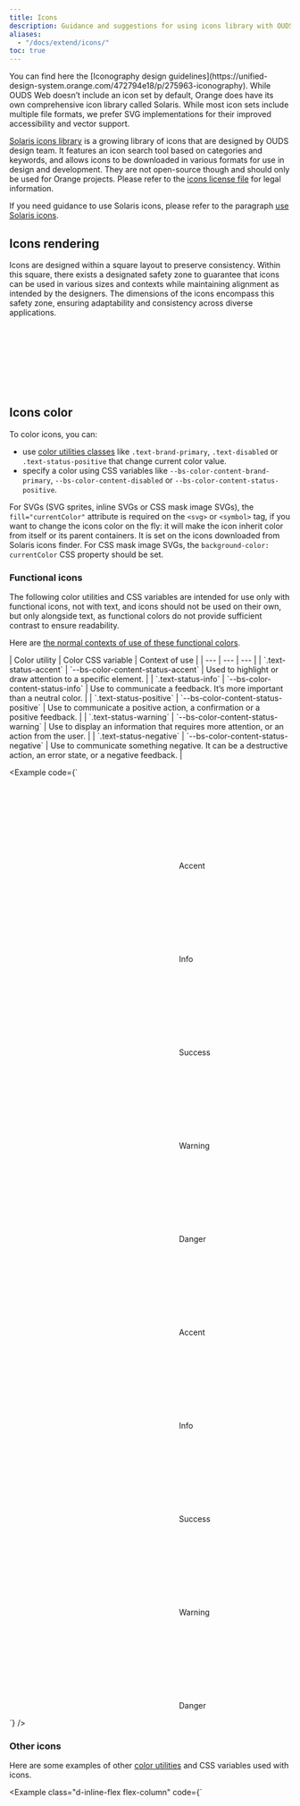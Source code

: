 ```yaml
---
title: Icons
description: Guidance and suggestions for using icons library with OUDS Web.
aliases:
  - "/docs/extend/icons/"
toc: true
---
```



<Callout type="info">
You can find here the [Iconography design guidelines](https://unified-design-system.orange.com/472794e18/p/275963-iconography).
</Callout>

<BrandSpecific brand="orange">
While OUDS Web doesn’t include an icon set by default, Orange does have its own comprehensive icon library called Solaris. While most icon sets include multiple file formats, we prefer SVG implementations for their improved accessibility and vector support.

[Solaris icons library]([[config:icons]]) is a growing library of icons that are designed by OUDS design team. It features an icon search tool based on categories and keywords, and allows icons to be downloaded in various formats for use in design and development. They are not open-source though and should only be used for Orange projects. Please refer to the [icons license file]([[config:icons_license]]) for legal information.

If you need guidance to use Solaris icons, please refer to the paragraph [use Solaris icons]([[docsref:extend/icons#use-solaris-icons]]).
</BrandSpecific>

## Icons rendering

Icons are designed within a square layout to preserve consistency. Within this square, there exists a designated safety zone to guarantee that icons can be used in various sizes and contexts while maintaining alignment as intended by the designers. The dimensions of the icons encompass this safety zone, ensuring adaptability and consistency across diverse applications.

<svg width="8em" height="8em" class="bg-opacity-lowest" aria-hidden="true">
  <use xlink:href={getVersionedDocsPath('/assets/img/ouds-web-sprite.svg#delete')}/>
</svg>
<svg width="8em" height="8em" class="bg-opacity-lowest" aria-hidden="true">
  <use xlink:href={getVersionedDocsPath('/assets/img/ouds-web-sprite.svg#download')}/>
</svg>
<svg width="8em" height="8em" class="bg-opacity-lowest" aria-hidden="true">
  <use xlink:href={getVersionedDocsPath('/assets/img/ouds-web-sprite.svg#tick')}/>
</svg>

## Icons color

To color icons, you can:
- use [color utilities classes]([[docsref:utilities/colors#colors]]) like `.text-brand-primary`, `.text-disabled` or `.text-status-positive` that change current color value.
- specify a color using CSS variables like `--bs-color-content-brand-primary`, `--bs-color-content-disabled` or `--bs-color-content-status-positive`.

For SVGs (SVG sprites, inline SVGs or CSS mask image SVGs), the `fill="currentColor"` attribute is required on the `<svg>` or `<symbol>` tag, if you want to change the icons color on the fly: it will make the icon inherit color from itself or its parent containers. <BrandSpecific brand="orange">It is set on the icons downloaded from Solaris icons finder.</BrandSpecific> For CSS mask image SVGs, the `background-color: currentColor` CSS property should be set.

### Functional icons

The following color utilities and CSS variables are intended for use only with functional icons, not with text, and icons should not be used on their own, but only alongside text, as functional colors do not provide sufficient contrast to ensure readability.

Here are [the normal contexts of use of these functional colors](https://unified-design-system.orange.com/472794e18/p/217ac6-colour/t/9b95834c2e).

<BsTable>
| Color utility | Color CSS variable | Context of use |
| --- | --- | --- |
| `.text-status-accent` | `--bs-color-content-status-accent` | Used to highlight or draw attention to a specific element. |
| `.text-status-info` | `--bs-color-content-status-info` | Use to communicate a feedback. It’s more important than a neutral color. |
| `.text-status-positive` | `--bs-color-content-status-positive` | Use to communicate a positive action, a confirmation or a positive feedback. |
| `.text-status-warning` | `--bs-color-content-status-warning` | Use to display an information that requires more attention, or an action from the user. |
| `.text-status-negative` | `--bs-color-content-status-negative` | Use to communicate something negative. It can be a destructive action, an error state, or a negative feedback. |
</BsTable>

<Example code={`<div class="d-flex justify-content-center gap-md-lg">
    <div class="p-medium bg-primary border border-default" data-bs-theme="light">
      <p>
        <svg class="text-status-accent decorative-sm-icon" aria-hidden="true">
          <use xlink:href="${getVersionedDocsPath('/assets/img/ouds-web-sprite.svg#heart-empty')}" />
        </svg> Accent
      </p>
      <p>
        <svg class="text-status-info decorative-sm-icon" aria-hidden="true">
          <use xlink:href="${getVersionedDocsPath('/assets/img/ouds-web-sprite.svg#info')}" />
        </svg> Info
      </p>
      <p>
        <svg class="text-status-positive decorative-sm-icon" aria-hidden="true">
          <use xlink:href="${getVersionedDocsPath('/assets/img/ouds-web-sprite.svg#tick-confirmation')}" />
        </svg> Success
      </p>
      <p>
        <svg class="text-status-warning decorative-sm-icon" aria-hidden="true">
          <use xlink:href="${getVersionedDocsPath('/assets/img/ouds-web-sprite.svg#important')}" />
        </svg> Warning
      </p>
      <p>
        <svg class="text-status-negative decorative-sm-icon" aria-hidden="true">
          <use xlink:href="${getVersionedDocsPath('/assets/img/ouds-web-sprite.svg#error-severe')}" />
        </svg> Danger
      </p>
    </div>
    <div class="p-medium bg-emphasized border border-default" data-bs-theme="dark">
      <p>
        <svg class="text-status-accent decorative-sm-icon" aria-hidden="true">
          <use xlink:href="${getVersionedDocsPath('/assets/img/ouds-web-sprite.svg#heart-empty')}" />
        </svg> Accent
      </p>
      <p>
        <svg class="decorative-sm-icon" style="color: var(--bs-color-content-status-info)" aria-hidden="true">
          <use xlink:href="${getVersionedDocsPath('/assets/img/ouds-web-sprite.svg#info')}" />
        </svg> Info
      </p>
      <p>
        <svg class="decorative-sm-icon" style="color: var(--bs-color-content-status-positive)" aria-hidden="true">
          <use xlink:href="${getVersionedDocsPath('/assets/img/ouds-web-sprite.svg#tick-confirmation')}" />
        </svg> Success
      </p>
      <p>
        <svg class="decorative-sm-icon" style="color: var(--bs-color-content-status-warning)" aria-hidden="true">
          <use xlink:href="${getVersionedDocsPath('/assets/img/ouds-web-sprite.svg#important')}" />
        </svg> Warning
      </p>
      <p>
        <svg class="decorative-sm-icon" style="color: var(--bs-color-content-status-negative)" aria-hidden="true">
          <use xlink:href="${getVersionedDocsPath('/assets/img/ouds-web-sprite.svg#error-severe')}" />
        </svg> Danger
      </p>
    </div>
  </div>`} />


### Other icons

Here are some examples of other [color utilities]([[docsref:utilities/colors#colors]]) and CSS variables used with icons.

<Example class="d-inline-flex flex-column" code={`<p class="p-small bg-primary d-inline-flex align-items-center gap-xs" data-bs-theme="light">
    <svg class="decorative-sm-icon" aria-hidden="true">
      <use xlink:href="${getVersionedDocsPath('/assets/img/ouds-web-sprite.svg#heart-empty')}" />
    </svg>
    <svg class="decorative-sm-icon text-default" aria-hidden="true">
      <use xlink:href="${getVersionedDocsPath('/assets/img/ouds-web-sprite.svg#delete')}" />
    </svg>
    <svg class="decorative-sm-icon text-primary" aria-hidden="true">
      <use xlink:href="${getVersionedDocsPath('/assets/img/ouds-web-sprite.svg#download')}" />
    </svg>
    <svg class="decorative-sm-icon text-disabled" aria-hidden="true">
      <use xlink:href="${getVersionedDocsPath('/assets/img/ouds-web-sprite.svg#trash')}" />
    </svg>
    <span class="icon si si-settings text-muted decorative-sm-icon" aria-hidden="true"></span>
  </p>
  <p class="p-small bg-emphasized d-inline-flex align-items-center gap-xs" data-bs-theme="dark">
    <svg class="decorative-sm-icon" aria-hidden="true">
      <use xlink:href="${getVersionedDocsPath('/assets/img/ouds-web-sprite.svg#heart-empty')}" />
    </svg>
    <svg class="decorative-sm-icon" style="color: var(--bs-color-content-default)" aria-hidden="true">
      <use xlink:href="${getVersionedDocsPath('/assets/img/ouds-web-sprite.svg#delete')}" />
    </svg>
    <svg class="decorative-sm-icon" style="color: var(--bs-color-content-brand-primary)" aria-hidden="true">
      <use xlink:href="${getVersionedDocsPath('/assets/img/ouds-web-sprite.svg#download')}" />
    </svg>
    <svg class="decorative-sm-icon" style="color: var(--bs-color-content-disabled)" aria-hidden="true">
      <use xlink:href="${getVersionedDocsPath('/assets/img/ouds-web-sprite.svg#trash')}" />
    </svg>
    <span class="icon si si-settings decorative-sm-icon" style="color: var(--bs-color-content-muted)" aria-hidden="true"></span>
  </p>`} />

## Icons size

Icons’ size depends on where they are placed in the page content, so please make sure to either use our utilities provided in this page or follow the design. Icons size utility classes are designed to be used upon `<img />`, `<svg>` or even icon font, wherever the icon is.

Every icon size utility class presented in here has the common following code:

<ScssDocs name="ouds-font-icon-common" file="scss/helpers/_icon.scss" />

### Headings

Here are the rules to follow for headings. These icons’ sizes are responsive.

{/* <details class="mb-md">
  <summary>See the <strong>sizes</strong> associated to classes</summary>

<BsTable>
| Icon class | Values from `2xs` to `sm` | Values from `md` to `lg` | Values for `xl` and upper |
| --- | --- | --- | --- |
| `.hxl-large-icon` | `3.25rem` (52px) | `4rem` (64px) | `4rem` (64px) |
| `.hxl-medium-icon` | `3rem` (48px) | `3.5rem` (56px) | `3.75rem` (60px) |
| `.hxl-sm-icon` | `2.75rem` (44px) | `3.25rem` (52px) | `3.5rem` (56px) |
| `.hl-large-icon` | `3rem` (48px) | `3.25rem` (52px) | `3.5rem` (56px) |
| `.hl-medium-icon` | `2.75rem` (44px) | `3rem` (48px) | `3.25rem` (52px) |
| `.hl-sm-icon` | `2.5rem` (40px) | `2.75rem` (44px) | `3rem` (48px) |
| `.hm-large-icon` | `2.75rem` (44px) | `3rem` (48px) | `3.25rem` (52px) |
| `.hm-medium-icon` | `2.5rem` (40px) | `2.75rem` (44px) | `3rem` (48px) |
| `.hm-sm-icon` | `2rem` (32px) | `2.5rem` (40px) | `2.75rem` (44px) |
| `.hs-large-icon` | `2.75rem` (44px) | `2.75rem` (44px) | `3rem` (48px) |
| `.hs-medium-icon` | `2.5rem` (40px) | `2.5rem` (40px) | `2.75rem` (44px) |
| `.hs-sm-icon` | `2rem` (32px) | `2rem` (32px) | `2.5rem` (40px) |
| `.bl-large-icon` | `1.75rem` (28px) | `1.75rem` (28px) | `2.75rem` (44px) |
| `.bl-medium-icon` | `1.5rem` (24px) | `1.5rem` (24px) | `2.5rem` (40px) |
| `.bl-sm-icon` | `1.25rem` (20px) | `1.25rem` (20px) | `2rem` (32px) |
| `.bm-large-icon` | `1.5rem` (24px) | `1.5rem` (24px) | `1.75rem` (28px) |
| `.bm-medium-icon` | `1.25rem` (20px) | `1.25rem` (20px) | `1.5rem` (24px) |
| `.bm-sm-icon` | `1rem` (16px) | `1rem` (16px) | `1.25rem` (20px) |
</BsTable>

</details> */}

<Example code={`<!-- h1 uses heading-xlarge font reference like all related classes as \`.h1\`, \`.fs-hxl\`, etc... -->
  <div class="d-flex align-items-center mb-md">
    <svg class="hxl-large-icon me-scaled-small text-status-info" width="1rem" height="1rem" fill="currentColor" aria-hidden="true">
      <use xlink:href="${getVersionedDocsPath('/assets/img/ouds-web-sprite.svg#internet')}" />
    </svg>
    <h1 class="mb-none">H1 with large icon</h1>
  </div>
  <div class="d-flex align-items-center mb-md">
    <svg class="hxl-medium-icon me-scaled-small text-status-info" width="1rem" height="1rem" fill="currentColor" aria-hidden="true">
      <use xlink:href="${getVersionedDocsPath('/assets/img/ouds-web-sprite.svg#internet')}" />
    </svg>
    <h1 class="mb-none">H1 with medium icon</h1>
  </div>
  <div class="d-flex align-items-center mb-md">
    <svg class="hxl-sm-icon me-scaled-small text-status-info" width="1rem" height="1rem" fill="currentColor" aria-hidden="true">
      <use xlink:href="${getVersionedDocsPath('/assets/img/ouds-web-sprite.svg#internet')}" />
    </svg>
    <h1 class="mb-none">H1 with small icon</h1>
  </div>

  <hr />

  <!-- h2 uses heading-large font reference like all related classes as \`.h2\`, \`.fs-hl\`, etc... -->
  <div class="d-flex align-items-center mb-md">
    <svg class="hl-large-icon me-scaled-small text-status-info" width="1rem" height="1rem" fill="currentColor" aria-hidden="true">
      <use xlink:href="${getVersionedDocsPath('/assets/img/ouds-web-sprite.svg#internet')}" />
    </svg>
    <h2 class="mb-none">H2 with large icon</h2>
  </div>
  <div class="d-flex align-items-center mb-md">
    <svg class="hl-medium-icon me-scaled-small text-status-info" width="1rem" height="1rem" fill="currentColor" aria-hidden="true">
      <use xlink:href="${getVersionedDocsPath('/assets/img/ouds-web-sprite.svg#internet')}" />
    </svg>
    <h2 class="mb-none">H2 with medium icon</h2>
  </div>
  <div class="d-flex align-items-center mb-md">
    <svg class="hl-sm-icon me-scaled-small text-status-info" width="1rem" height="1rem" fill="currentColor" aria-hidden="true">
      <use xlink:href="${getVersionedDocsPath('/assets/img/ouds-web-sprite.svg#internet')}" />
    </svg>
    <h2 class="mb-none">H2 with small icon</h2>
  </div>

  <hr />

  <!-- h3 uses heading-medium font reference like all related classes as é\`.h3\`, \`.fs-hm\`, etc... -->
  <div class="d-flex align-items-center mb-md">
    <svg class="hm-large-icon me-scaled-small text-status-info" width="1rem" height="1rem" fill="currentColor" aria-hidden="true">
      <use xlink:href="${getVersionedDocsPath('/assets/img/ouds-web-sprite.svg#internet')}" />
    </svg>
    <h3 class="mb-none">H3 with large icon</h3>
  </div>
  <div class="d-flex align-items-center mb-md">
    <svg class="hm-medium-icon me-scaled-small text-status-info" width="1rem" height="1rem" fill="currentColor" aria-hidden="true">
      <use xlink:href="${getVersionedDocsPath('/assets/img/ouds-web-sprite.svg#internet')}" />
    </svg>
    <h3 class="mb-none">H3 with medium icon</h3>
  </div>
  <div class="d-flex align-items-center mb-md">
    <svg class="hm-sm-icon me-scaled-small text-status-info" width="1rem" height="1rem" fill="currentColor" aria-hidden="true">
      <use xlink:href="${getVersionedDocsPath('/assets/img/ouds-web-sprite.svg#internet')}" />
    </svg>
    <h3 class="mb-none">H3 with small icon</h3>
  </div>

  <hr />

  <!-- h4 uses heading-small font reference like all related classes as \`.h4\`, \`.fs-hs\`, etc... -->
  <div class="d-flex align-items-center mb-md">
    <svg class="hs-large-icon me-scaled-small text-status-info" width="1rem" height="1rem" fill="currentColor" aria-hidden="true">
      <use xlink:href="${getVersionedDocsPath('/assets/img/ouds-web-sprite.svg#internet')}" />
    </svg>
    <h4 class="mb-none">H4 with large icon</h4>
  </div>
  <div class="d-flex align-items-center mb-md">
    <svg class="hs-medium-icon me-scaled-small text-status-info" width="1rem" height="1rem" fill="currentColor" aria-hidden="true">
      <use xlink:href="${getVersionedDocsPath('/assets/img/ouds-web-sprite.svg#internet')}" />
    </svg>
    <h4 class="mb-none">H4 with medium icon</h4>
  </div>
  <div class="d-flex align-items-center mb-md">
    <svg class="hs-sm-icon me-scaled-small text-status-info" width="1rem" height="1rem" fill="currentColor" aria-hidden="true">
      <use xlink:href="${getVersionedDocsPath('/assets/img/ouds-web-sprite.svg#internet')}" />
    </svg>
    <h4 class="mb-none">H4 with small icon</h4>
  </div>

  <hr />

  <!-- h5 uses body-large font reference like all related classes as \`.h5\`, \`.fs-bl\`, etc... -->
  <div class="d-flex align-items-center mb-md">
    <svg class="bl-large-icon me-scaled-small text-status-info" width="1rem" height="1rem" fill="currentColor" aria-hidden="true">
      <use xlink:href="${getVersionedDocsPath('/assets/img/ouds-web-sprite.svg#internet')}" />
    </svg>
    <h5 class="mb-none">H5 with large icon</h5>
  </div>
  <div class="d-flex align-items-center mb-md">
    <svg class="bl-medium-icon me-scaled-small text-status-info" width="1rem" height="1rem" fill="currentColor" aria-hidden="true">
      <use xlink:href="${getVersionedDocsPath('/assets/img/ouds-web-sprite.svg#internet')}" />
    </svg>
    <h5 class="mb-none">H5 with medium icon</h5>
  </div>
  <div class="d-flex align-items-center mb-md">
    <svg class="bl-sm-icon me-scaled-small text-status-info" width="1rem" height="1rem" fill="currentColor" aria-hidden="true">
      <use xlink:href="${getVersionedDocsPath('/assets/img/ouds-web-sprite.svg#internet')}" />
    </svg>
    <h5 class="mb-none">H5 with small icon</h5>
  </div>

  <hr />

  <!-- h6 uses body-medium font reference like all related classes as \`.h6\`, \`.fs-bm\`, etc... -->
  <div class="d-flex align-items-center mb-md">
    <svg class="bm-large-icon me-scaled-small text-status-info" width="1rem" height="1rem" fill="currentColor" aria-hidden="true">
      <use xlink:href="${getVersionedDocsPath('/assets/img/ouds-web-sprite.svg#internet')}" />
    </svg>
    <h6 class="mb-none">H6 with lg icon</h6>
  </div>
  <div class="d-flex align-items-center mb-md">
    <svg class="bm-medium-icon me-scaled-small text-status-info" width="1rem" height="1rem" fill="currentColor" aria-hidden="true">
      <use xlink:href="${getVersionedDocsPath('/assets/img/ouds-web-sprite.svg#internet')}" />
    </svg>
    <h6 class="mb-none">H6 with medium icon</h6>
  </div>
  <div class="d-flex align-items-center mb-md">
    <svg class="bm-sm-icon me-scaled-small text-status-info" width="1rem" height="1rem" fill="currentColor" aria-hidden="true">
      <use xlink:href="${getVersionedDocsPath('/assets/img/ouds-web-sprite.svg#internet')}" />
    </svg>
    <h6 class="mb-none">H6 with small icon</h6>
  </div>`} />

### Display headings

You should not use any icon with our `.display-*` font sizes, because we prefer to keep the place for the text.

### Regular texts

Here are the rules to follow for regular texts. These icons’ sizes are responsive.

{/* <details class="mb-md">
  <summary>See the <strong>sizes</strong> associated to classes</summary>

<BsTable>
| Icon class | Values from `2xs` to `sm` | Values from `md` to `lg` | Values for `xl` and upper |
| --- | --- | --- | --- |
| `.bl-large-icon` | `1.75rem` (28px) | `1.75rem` (28px) | `2.75rem` (44px) |
| `.bl-medium-icon` | `1.5rem` (24px) | `1.5rem` (24px) | `2.5rem` (40px) |
| `.bl-sm-icon` | `1.25rem` (20px) | `1.25rem` (20px) | `2rem` (32px) |
| `.bm-large-icon` | `1.5rem` (24px) | `1.5rem` (24px) | `1.75rem` (28px) |
| `.bm-medium-icon` | `1.25rem` (20px) | `1.25rem` (20px) | `1.5rem` (24px) |
| `.bm-sm-icon` | `1rem` (16px) | `1rem` (16px) | `1.25rem` (20px) |
| `.bs-large-icon` | `1.25rem` (20px) | `1.25rem` (20px) | `1.5rem` (24px) |
| `.bs-medium-icon` | `1rem` (16px) | `1rem` (16px) | `1.25rem` (20px) |
| `.bs-sm-icon` | `.75rem` (12px) | `.75rem` (12px) | `1rem` (16px) |
</BsTable>

</details> */}

<Example code={`<!-- .lead uses body-large font reference like all related classes as \`.lead\`, \`.fs-bl\`, etc... -->
  <div class="d-flex align-items-center mb-md">
    <svg class="bl-large-icon me-scaled-small text-status-info" width="1rem" height="1rem" fill="currentColor" aria-hidden="true">
      <use xlink:href="${getVersionedDocsPath('/assets/img/ouds-web-sprite.svg#internet')}" />
    </svg>
    <p class="lead mb-none">
      Lead paragraph with large icon
    </p>
  </div>
  <div class="d-flex align-items-center mb-md">
    <svg class="bl-medium-icon me-scaled-small text-status-info" width="1rem" height="1rem" fill="currentColor" aria-hidden="true">
      <use xlink:href="${getVersionedDocsPath('/assets/img/ouds-web-sprite.svg#internet')}" />
    </svg>
    <p class="lead mb-none">
      Lead paragraph with medium icon
    </p>
  </div>
  <div class="d-flex align-items-center mb-md">
    <svg class="bl-sm-icon me-scaled-small text-status-info" width="1rem" height="1rem" fill="currentColor" aria-hidden="true">
      <use xlink:href="${getVersionedDocsPath('/assets/img/ouds-web-sprite.svg#internet')}" />
    </svg>
    <p class="lead mb-none">
      Lead paragraph with small icon
    </p>
  </div>

  <hr />

  <!-- default paragraph uses body-medium font reference like all related classes as \`.fs-bm\`, etc... -->
  <div class="d-flex align-items-center mb-md">
    <svg class="bm-large-icon me-scaled-small text-status-info" width="1rem" height="1rem" fill="currentColor" aria-hidden="true">
      <use xlink:href="${getVersionedDocsPath('/assets/img/ouds-web-sprite.svg#internet')}" />
    </svg>
    <p class="mb-none">
      Default paragraph with large icon
    </p>
  </div>
  <div class="d-flex align-items-center mb-md">
    <svg class="bm-medium-icon me-scaled-small text-status-info" width="1rem" height="1rem" fill="currentColor" aria-hidden="true">
      <use xlink:href="${getVersionedDocsPath('/assets/img/ouds-web-sprite.svg#internet')}" />
    </svg>
    <p class="mb-none">
      Default paragraph with medium icon
    </p>
  </div>
  <div class="d-flex align-items-center mb-md">
    <svg class="bm-sm-icon me-scaled-small text-status-info" width="1rem" height="1rem" fill="currentColor" aria-hidden="true">
      <use xlink:href="${getVersionedDocsPath('/assets/img/ouds-web-sprite.svg#internet')}" />
    </svg>
    <p class="mb-none">
      Default paragraph with small icon
    </p>
  </div>

  <hr />

  <!-- .small paragraph uses body-small font reference like all related classes as \`.small\`, \`.fs-bs\`, etc... -->
  <div class="d-flex align-items-center mb-md">
    <svg class="bs-large-icon me-scaled-small text-status-info" width="1rem" height="1rem" fill="currentColor" aria-hidden="true">
      <use xlink:href="${getVersionedDocsPath('/assets/img/ouds-web-sprite.svg#internet')}" />
    </svg>
    <p class="small mb-none">
      Small paragraph with large icon
    </p>
  </div>
  <div class="d-flex align-items-center mb-md">
    <svg class="bs-medium-icon me-scaled-small text-status-info" width="1rem" height="1rem" fill="currentColor" aria-hidden="true">
      <use xlink:href="${getVersionedDocsPath('/assets/img/ouds-web-sprite.svg#internet')}" />
    </svg>
    <p class="small mb-none">
      Small paragraph with medium icon
    </p>
  </div>
  <div class="d-flex align-items-center mb-md">
    <svg class="bs-sm-icon me-scaled-small text-status-info" width="1rem" height="1rem" fill="currentColor" aria-hidden="true">
      <use xlink:href="${getVersionedDocsPath('/assets/img/ouds-web-sprite.svg#internet')}" />
    </svg>
    <p class="small mb-none">
      Small paragraph with small icon
    </p>
  </div>`} />

### Decorative

Here are the rules to follow for decorative icons. Be careful using these icons’ sizes because they are not responsive. Check out for [more information about accessibility in our documentation]([[docsref:/extend/icons#icons-accessibility]]).

{/* <details class="mb-md">
  <summary>See the <strong>sizes</strong> associated to classes</summary>

<BsTable>
| Icon class | Value |
| --- | --- |
| `.decorative-4xsmall-icon` | `10px` |
| `.decorative-3xsmall-icon` | `12px` |
| `.decorative-2xsmall-icon` | `16px` |
| `.decorative-xsmall-icon` | `24px` |
| `.decorative-small-icon` | `32px` |
| `.decorative-medium-icon` | `40px` |
| `.decorative-large-icon` | `48px` |
| `.decorative-xlarge-icon` | `56px` |
| `.decorative-2xlarge-icon` | `72px` |
</BsTable>

</details> */}

<Example showMarkup={false} code={`<div class="d-flex mb-md">
    <div class="bg-emphasized d-inline-flex align-items-center justify-content-center me-medium flex-shrink-0" style="width: 6.25rem; height: 6.25rem;">
      <svg class="decorative-4xsmall-icon text-status-info" width="1rem" height="1rem" fill="currentColor" aria-hidden="true" data-bs-theme="${getMode('modes-on-bg-emphasized')}">
        <use xlink:href="${getVersionedDocsPath('/assets/img/ouds-web-sprite.svg#internet')}"/>
      </svg>
    </div>
    <div>
      <p class="lead mb-2xsmall fw-bold">4x-small decorative icon</p>
      <p class="mb-none">coreGlobalDimensionOutOfSystem250 (<code>10px</code>)</p>
    </div>
  </div>
  <div class="d-flex mb-md">
    <div class="bg-emphasized d-inline-flex align-items-center justify-content-center me-medium flex-shrink-0" style="width: 6.25rem; height: 6.25rem;">
      <svg class="decorative-3xsmall-icon text-status-info" width="1rem" height="1rem" fill="currentColor" aria-hidden="true" data-bs-theme="${getMode('modes-on-bg-emphasized')}">
        <use xlink:href="${getVersionedDocsPath('/assets/img/ouds-web-sprite.svg#internet')}"/>
      </svg>
    </div>
    <div>
      <p class="lead mb-2xsmall fw-bold">3x-small decorative icon</p>
      <p class="mb-none">coreGlobalDimension150 (<code>12px</code>)</p>
    </div>
  </div>
  <div class="d-flex mb-md">
    <div class="bg-emphasized d-inline-flex align-items-center justify-content-center me-medium flex-shrink-0" style="width: 6.25rem; height: 6.25rem;">
      <svg class="decorative-2xsmall-icon text-status-info" width="1rem" height="1rem" fill="currentColor" aria-hidden="true" data-bs-theme="${getMode('modes-on-bg-emphasized')}">
        <use xlink:href="${getVersionedDocsPath('/assets/img/ouds-web-sprite.svg#internet')}"/>
      </svg>
    </div>
    <div>
      <p class="lead mb-2xsmall fw-bold">2x-small decorative icon</p>
      <p class="mb-none">coreGlobalDimension200 (<code>16px</code>)</p>
    </div>
  </div>
  <div class="d-flex mb-md">
    <div class="bg-emphasized d-inline-flex align-items-center justify-content-center me-medium flex-shrink-0" style="width: 6.25rem; height: 6.25rem;">
      <svg class="decorative-xsmall-icon text-status-info" width="1rem" height="1rem" fill="currentColor" aria-hidden="true" data-bs-theme="${getMode('modes-on-bg-emphasized')}">
        <use xlink:href="${getVersionedDocsPath('/assets/img/ouds-web-sprite.svg#internet')}"/>
      </svg>
    </div>
    <div>
      <p class="lead mb-2xsmall fw-bold">X-small decorative icon</p>
      <p class="mb-none">coreGlobalDimension300 (<code>24px</code>)</p>
    </div>
  </div>
  <div class="d-flex mb-md">
    <div class="bg-emphasized d-inline-flex align-items-center justify-content-center me-medium flex-shrink-0" style="width: 6.25rem; height: 6.25rem;">
      <svg class="decorative-sm-icon text-status-info" width="1rem" height="1rem" fill="currentColor" aria-hidden="true" data-bs-theme="${getMode('modes-on-bg-emphasized')}">
        <use xlink:href="${getVersionedDocsPath('/assets/img/ouds-web-sprite.svg#internet')}"/>
      </svg>
    </div>
    <div>
      <p class="lead mb-2xsmall fw-bold">Small decorative icon</p>
      <p class="mb-none">coreGlobalDimension400 (<code>32px</code>)</p>
    </div>
  </div>
  <div class="d-flex mb-md">
    <div class="bg-emphasized d-inline-flex align-items-center justify-content-center me-medium flex-shrink-0" style="width: 6.25rem; height: 6.25rem;">
      <svg class="decorative-medium-icon text-status-info" width="1rem" height="1rem" fill="currentColor" aria-hidden="true" data-bs-theme="${getMode('modes-on-bg-emphasized')}">
        <use xlink:href="${getVersionedDocsPath('/assets/img/ouds-web-sprite.svg#internet')}"/>
      </svg>
    </div>
    <div>
      <p class="lead mb-2xsmall fw-bold">Medium decorative icon</p>
      <p class="mb-none">coreGlobalDimension500 (<code>40px</code>)</p>
    </div>
  </div>
  <div class="d-flex mb-md">
    <div class="bg-emphasized d-inline-flex align-items-center justify-content-center me-medium flex-shrink-0" style="width: 6.25rem; height: 6.25rem;">
      <svg class="decorative-large-icon text-status-info" width="1rem" height="1rem" fill="currentColor" aria-hidden="true" data-bs-theme="${getMode('modes-on-bg-emphasized')}">
        <use xlink:href="${getVersionedDocsPath('/assets/img/ouds-web-sprite.svg#internet')}"/>
      </svg>
    </div>
    <div>
      <p class="lead mb-2xsmall fw-bold">Large decorative icon</p>
      <p class="mb-none">coreGlobalDimension600 (<code>48px</code>)</p>
    </div>
  </div>
  <div class="d-flex mb-md">
    <div class="bg-emphasized d-inline-flex align-items-center justify-content-center me-medium flex-shrink-0" style="width: 6.25rem; height: 6.25rem;">
      <svg class="decorative-xlarge-icon text-status-info" width="1rem" height="1rem" fill="currentColor" aria-hidden="true" data-bs-theme="${getMode('modes-on-bg-emphasized')}">
        <use xlink:href="${getVersionedDocsPath('/assets/img/ouds-web-sprite.svg#internet')}"/>
      </svg>
    </div>
    <div>
      <p class="lead mb-2xsmall fw-bold">X-large decorative icon</p>
      <p class="mb-none">coreGlobalDimension700 (<code>56px</code>)</p>
    </div>
  </div>
  <div class="d-flex mb-md">
    <div class="bg-emphasized d-inline-flex align-items-center justify-content-center me-medium flex-shrink-0" style="width: 6.25rem; height: 6.25rem;">
      <svg class="decorative-2xlarge-icon text-status-info" width="1rem" height="1rem" fill="currentColor" aria-hidden="true" data-bs-theme="${getMode('modes-on-bg-emphasized')}">
        <use xlink:href="${getVersionedDocsPath('/assets/img/ouds-web-sprite.svg#internet')}"/>
      </svg>
    </div>
    <div>
      <p class="lead mb-2xsmall fw-bold">2x-large decorative icon</p>
      <p class="mb-none">coreGlobalDimension900 (<code>72px</code>)</p>
    </div>
  </div>`} />

```html
<svg class="decorative-4xsmall-icon text-status-info" width="1rem" height="1rem" fill="currentColor" aria-hidden="true"></svg>
<svg class="decorative-3xs-icon text-status-info" width="1rem" height="1rem" fill="currentColor" aria-hidden="true"></svg>
<svg class="decorative-2xsmall-icon text-status-info" width="1rem" height="1rem" fill="currentColor" aria-hidden="true"></svg>
<svg class="decorative-xsmall-icon text-status-info" width="1rem" height="1rem" fill="currentColor" aria-hidden="true"></svg>
<svg class="decorative-sm-icon text-status-info" width="1rem" height="1rem" fill="currentColor" aria-hidden="true"></svg>
<svg class="decorative-medium-icon text-status-info" width="1rem" height="1rem" fill="currentColor" aria-hidden="true"></svg>
<svg class="decorative-large-icon text-status-info" width="1rem" height="1rem" fill="currentColor" aria-hidden="true"></svg>
<svg class="decorative-xlarge-icon text-status-info" width="1rem" height="1rem" fill="currentColor" aria-hidden="true"></svg>
<svg class="decorative-2xlarge-icon text-status-info" width="1rem" height="1rem" fill="currentColor" aria-hidden="true"></svg>
```

### Multiple lines

Sometimes you need a different structure to handle larger titles, or paragraphs that wrap over several lines. Here are some examples to handle these use cases. We’ve set arbitrary spacings, but align them with your design.

#### Centered on text block

This is the default behavior of our DOM.

<Example code={`<div class="d-flex align-items-center">
    <svg class="hxl-large-icon me-scaled-small text-status-info" width="1rem" height="1rem" fill="currentColor" aria-hidden="true">
      <use xlink:href="${getVersionedDocsPath('/assets/img/ouds-web-sprite.svg#internet')}" />
    </svg>
    <h1 class="mb-none">H1 with large icon and a very long title to see how it behaves while being wrapped</h1>
  </div>`} />

<Example code={`<div class="d-flex align-items-center">
    <svg class="bm-large-icon me-scaled-small text-status-info" width="1rem" height="1rem" fill="currentColor" aria-hidden="true">
      <use xlink:href="${getVersionedDocsPath('/assets/img/ouds-web-sprite.svg#internet')}" />
    </svg>
    <p class="mb-none">
      Default long paragraph with large icon. It stands here in order for you to see how the icon should behave when it’s placed next to a long paragraph. Whenever the paragraph stands on multiple lines please prefer using a block element and not an inline element so there will no strange behaviors.
    </p>
  </div>`} />

#### Above text block

You can also have the icon above the text block.

<Example code={`<div>
    <svg class="hxl-large-icon mb-scaled-xsmall text-status-info" width="1rem" height="1rem" fill="currentColor" aria-hidden="true">
      <use xlink:href="${getVersionedDocsPath('/assets/img/ouds-web-sprite.svg#internet')}" />
    </svg>
    <h1 class="mb-none">H1 with large icon and a very long title to see how it behaves while being wrapped</h1>
  </div>`} />

<Example code={`<div>
    <svg class="bm-large-icon mb-scaled-2xsmall text-status-info" width="1rem" height="1rem" fill="currentColor" aria-hidden="true">
      <use xlink:href="${getVersionedDocsPath('/assets/img/ouds-web-sprite.svg#internet')}" />
    </svg>
    <p class="mb-none">
      Default long paragraph with large icon. It stands here in order for you to see how the icon should behave when it’s placed next to a long paragraph. Whenever the paragraph stands on multiple lines please prefer using a block element and not an inline element so there will no strange behaviors.
    </p>
  </div>`} />

### `<img>` and font icon

SVG Sprite is the preferred choice for flexibility, performance and accessibility, and this is why all our examples use this method but there are other ways to display icons. They should all behave the same thanks to our CSS. If you are experimenting any trouble, feel free to search or fill in a new [Github discussion](https://github.com/Orange-OpenSource/Orange-Boosted-Bootstrap/discussions) or contact [our team]([[docsref:/about/team]]).
{/* Check out for more information in [our documentation]([[docsref:/extend/icons]]). */}

<Example code={`<div class="d-flex align-items-center mb-md">
    <img class="hxl-large-icon me-sm" alt="" src="${getVersionedDocsPath('/assets/img/vite.svg')}" />
    <h1 class="mb-none">H1 with large icon</h1>
  </div>
  <div class="d-flex align-items-center mb-md">
    <span class="hxl-large-icon me-small si si-settings" aria-hidden="true"></span>
    <h1 class="mb-none">H1 with large icon</h1>
  </div>`} />

## Icons accessibility

<Callout type="info">
For more details, **Orange Accessibility Guidelines** provides [a deep-dive article regarding SVG accessibility](https://a11y-guidelines.orange.com/en/articles/accessible-svg/).
</Callout>

#### Decorative icons
Purely **decorative icons** (like repeating information of an adjacent text) must be hidden to assistive technologies:
- for `<svg>` or `<span>` tags, use the attribute `aria-hidden="true"`
- for `<img />`, use an empty `alt` attribute
- CSS background images are intended to be decorative

#### Informative/meaningful icons

If the icon is **meaningful** with no visible adjacent text, e.g. indication in a table or only content of a button, you have to provide an appropriate alternative text with the description of the icon or the description of the action triggered.

The best way to do this is to keep the icon hidden to assistive technologies (see above) and add a visually hidden label which will be perceived by assistive technologies, by using the `.visually-hidden` class. You can also use an `aria-label` on the containing interactive element to provide an accessible name. For external images within the `<img />` tag, you can also fill the `alt` attribute directly.

Remember that you cannot use external images inside interactive elements because the color won’t change with the element’s status (hover, active, focus...), see [SVG external image]([[docsref:extend/icons#svg-external-image]]).

{/* todo add tooltip on buttons and explanation when available */}
<Example class="mt-0 bd-btn-example" code={`<button type="button" class="btn btn-icon btn-default">
    <svg width="1rem" height="1rem" aria-hidden="true">
      <use xlink:href="${getVersionedDocsPath('/assets/img/ouds-web-sprite.svg#trash')}" />
    </svg>
    <span class="visually-hidden">Delete</span>
  </button>
  <button type="button" class="btn btn-icon btn-default" aria-label="Delete">
    <svg width="1rem" height="1rem" aria-hidden="true">
      <use xlink:href="${getVersionedDocsPath('/assets/img/ouds-web-sprite.svg#trash')}" />
    </svg>
  </button>
  <button type="button" class="btn btn-icon btn-default">
    <span class="icon si si-settings" aria-hidden="true"></span>
    <span class="visually-hidden">Open settings</span>
  </button>
  <button type="button" class="btn btn-icon btn-default" aria-label="Open settings">
    <span class="icon si si-settings" aria-hidden="true"></span>
  </button>
  <div class="d-inline-block bg-always-white">
    <img src="${getVersionedDocsPath('/assets/img/heart-empty.svg')}" alt="Favorite" width="32" height="32" />
  </div>`} />

## Use icons

There are many ways to use <BrandSpecific brand="orange">Solaris</BrandSpecific> icons in a web page:
- Bundled, if you have several icons in your project:
  - [SVG sprite]([[docsref:extend/icons#svg-sprite]]) (preferred choice for flexibility, performance and accessibility)
  - [Icon font]([[docsref:extend/icons#icon-font]])
- Individually, if you have only few icons to render:
  - [Inline SVG]([[docsref:extend/icons#inline-svg]])
  - [SVG external image]([[docsref:extend/icons#svg-external-image]])
  - [CSS mask image SVG]([[docsref:extend/icons#css-mask-image-svg]])

<BrandSpecific brand="orange">All icons can be retrieved easily in any of these formats in the Solaris icons finder. See Solaris icons library [develop documentation]([[config:icons_develop]]) for complete development guidelines for the different formats, and their pros and cons.</BrandSpecific>

Overview on how to integrate icons in a web page:
<BsTable class="table">
| Method | Advantages | Drawbacks | Recommendation |
| --- | --- | --- | --- |
| SVG Sprite | <ul><li>Color change via CSS</li><li>Easy addition/removal</li><li>Versioning</li><li>One HTTP request</li><li>Cache</li></ul> | <ul><li>Sprite file can become heavy with many icons (&gt;20)</li></ul> | *Recommended for most use cases* |
| Icon font | <ul><li>Color change via CSS</li><li>Concise and readable code</li><li>Cache</li></ul> | <ul><li>Heavier than sprite with few icons</li><li>Difficult addition/removal</li><li>No versioning</li><li>Flickering effect on loading</li><li>No multicolor icons</li></ul> | Use only with many icons (&gt;20) |
| Inline SVG | <ul><li>Color change via CSS</li><li>Loaded with the page</li></ul> | <ul><li>Makes HTML heavier</li><li>No cache</li><li>Not suitable for reuse</li><li>Verbose, hard to read</li></ul> | One-time integration of a single icon |
| External SVG image | <ul><li>Readable code</li><li>Cache</li></ul> | <ul><li>Impossible to change color</li><li>Loading after HTML</li><li>One HTTP request per image</li></ul> | One-time integration of a single-color icon |
| CSS background image | <ul><li>Usable with CSS pseudo-elements</li><li>Cache</li></ul> | <ul><li>Makes CSS heavier</li><li>Difficult color change</li></ul> | One-time integration via CSS pseudo-elements |
</BsTable>

### SVG sprite

This technique is the <strong>preferred choice</strong> for flexibility, performance and accessibility.

<BrandSpecific brand="orange">Using the [Solaris icons finder]([[config:icons]]), you can generate an SVG sprite, a single SVG file containing all your icons in `<symbol>` elements, and then insert an icon through a `<use>` element.</BrandSpecific> With SVG sprites, you can benefit of the power of `currentColor` for easy coloring and theming.

Please note that if you experience a problem with a cropped SVG, we recommend using the `.overflow-visible` utility on the SVG to fix its rendering.

  SVG sprite file example:

<Example lang="svg" showPreview={false} code={`<svg xmlns="http://www.w3.org/2000/svg">
    <symbol id="settings" fill="currentColor" viewBox="0 0 1000 1000">
      <path d="..." style="fill-rule:evenodd"/>
    </symbol>
    <symbol id="trash" fill="currentColor" viewBox="0 0 1000 1000">
      <path d="..." style="fill-rule:evenodd"/>
    </symbol>
  </svg>`} />

SVG sprite usage:

<Example code={`<svg width="3rem" height="3rem" aria-hidden="true">
    <use xlink:href="${getVersionedDocsPath('/assets/img/ouds-web-sprite.svg#settings')}" />
  </svg>
  <svg width="3rem" height="3rem" aria-hidden="true">
    <use xlink:href="${getVersionedDocsPath('/assets/img/ouds-web-sprite.svg#trash')}" />
  </svg>`} />

To speed up loading, the SVG sprite file can be preloaded in the `<head>` of the page:

<Example lang="svg" showPreview={false} code={`<link rel="preload" href="/path/to/your/sprite.svg" as="image" type="image/svg+xml" />`} />

### Icon font

Icon font is not the preferred solution. However, for websites needing more than 20 icons, you may consider using an icon font instead of an SVG sprite for eco-design reasons.

<BrandSpecific brand="orange">Using the [Solaris icons finder]([[config:icons]]),</BrandSpecific> you can generate an icon font containing all your icons and use it like a classic font. Icons can be styled through CSS properties like `font-size` and `color`. Please keep in mind that adding or removing icons from the font afterward can be complicated.

<Example code={`<span class="si si-settings" aria-hidden="true" style="font-size: 3rem"></span>`} />

{/* <Callout type="warning">
Note that with this technique, you cannot have multicolor icons, so you cannot render the [warning icon]([[docsref:extend/icons#warning-icon]]).
</Callout> */}

### Inline SVG

This technique should only be used if you have few icons to render, and if they are used only once in your website.

You can embed your icons directly within the HTML of your page (as opposed to an external image file). This way to use SVGs can benefit of the power of `currentColor` for easy coloring and theming.

<Example class="mt-0" code={`<svg fill="currentColor" class="decorative-sm-icon" viewBox="0 0 1000 1000" aria-hidden="true">
    <path d="M656.7 422.409a229.96 229.96 0 0 1-315.39.008A224.95 224.95 0 0 0 224.064 615H224v210a100 100 0 0 0 100 100h450V620a224.94 224.94 0 0 0-117.3-197.591M679 255A180 180 0 1 1 499 75a180 180 0 0 1 180 180" style="fill-rule:evenodd"/>
  </svg>`} />

### SVG external image

You can use SVG through an `<img />` tag when:
- you only have few icons to render
- you don’t need to change the icons colors. For that reason, **we do not recommend to use that technique**, so it won’t be documented here.

### CSS mask image SVG

CSS mask image icons should be used when you can’t or don’t want to refer to an external image, or if you want to include the icon in a CSS `::before` or `::after` pseudo-element.

You should use the `mask-image` property instead of `background-image` to benefit from the coloring and theming system, by setting `background-color` property to `currentColor`. You can use the SVG code within your CSS (be sure to escape any characters with [our internal `escape-svg()` function]([[docsref:/customize/sass]]#escape-svg)). When no dimensions are specified via `width` and `height` on the `<svg>`, the icon will fill the available space. Mask images can also be styled through CSS properties like `width` or `height`. Note that the `xmlns` attribute is required.

<Example class="mt-0" code={`<span class="icon-home"></span>`} />

Using:

<ScssDocs name="icon-home" file="site/src/scss/_component-examples.scss" />
